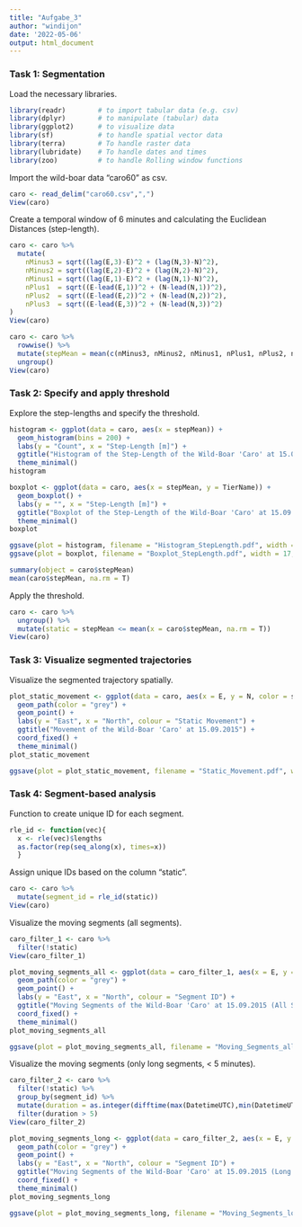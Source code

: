 ```yaml
---
title: "Aufgabe_3"
author: "windijon"
date: '2022-05-06'
output: html_document
---
```



### Task 1: Segmentation

Load the necessary libraries.

```r

library(readr)        # to import tabular data (e.g. csv)
library(dplyr)        # to manipulate (tabular) data
library(ggplot2)      # to visualize data
library(sf)           # to handle spatial vector data
library(terra)        # To handle raster data
library(lubridate)    # To handle dates and times
library(zoo)          # to handle Rolling window functions

```

Import the wild-boar data "caro60" as csv.

```r

caro <- read_delim("caro60.csv",",")
View(caro)

```

Create a temporal window of 6 minutes and calculating the Euclidean Distances (step-length).

```r

caro <- caro %>% 
  mutate(
    nMinus3 = sqrt((lag(E,3)-E)^2 + (lag(N,3)-N)^2),
    nMinus2 = sqrt((lag(E,2)-E)^2 + (lag(N,2)-N)^2),  
    nMinus1 = sqrt((lag(E,1)-E)^2 + (lag(N,1)-N)^2),
    nPlus1  = sqrt((E-lead(E,1))^2 + (N-lead(N,1))^2), 
    nPlus2  = sqrt((E-lead(E,2))^2 + (N-lead(N,2))^2),  
    nPlus3  = sqrt((E-lead(E,3))^2 + (N-lead(N,3))^2)  
)
View(caro)

caro <- caro %>% 
  rowwise() %>% 
  mutate(stepMean = mean(c(nMinus3, nMinus2, nMinus1, nPlus1, nPlus2, nPlus3))) %>% 
  ungroup()
View(caro)

```


### Task 2: Specify and apply threshold

Explore the step-lengths and specify the threshold.

```r

histogram <- ggplot(data = caro, aes(x = stepMean)) +
  geom_histogram(bins = 200) +
  labs(y = "Count", x = "Step-Length [m]") +
  ggtitle("Histogram of the Step-Length of the Wild-Boar 'Caro' at 15.09.2015") +
  theme_minimal()
histogram

boxplot <- ggplot(data = caro, aes(x = stepMean, y = TierName)) +
  geom_boxplot() +
  labs(y = "", x = "Step-Length [m]") +
  ggtitle("Boxplot of the Step-Length of the Wild-Boar 'Caro' at 15.09.2015") +
  theme_minimal()
boxplot

ggsave(plot = histogram, filename = "Histogram_StepLength.pdf", width = 17, height = 14, units = "cm", dpi = 5000)
ggsave(plot = boxplot, filename = "Boxplot_StepLength.pdf", width = 17, height = 14, units = "cm", dpi = 5000)

summary(object = caro$stepMean)
mean(caro$stepMean, na.rm = T)

```

Apply the threshold.

```r

caro <- caro %>%
  ungroup() %>% 
  mutate(static = stepMean <= mean(x = caro$stepMean, na.rm = T))
View(caro)

```


### Task 3: Visualize segmented trajectories

Visualize the segmented trajectory spatially.

```r

plot_static_movement <- ggplot(data = caro, aes(x = E, y = N, color = static)) +
  geom_path(color = "grey") +
  geom_point() +
  labs(y = "East", x = "North", colour = "Static Movement") +
  ggtitle("Movement of the Wild-Boar 'Caro' at 15.09.2015") +
  coord_fixed() +
  theme_minimal()
plot_static_movement

ggsave(plot = plot_static_movement, filename = "Static_Movement.pdf", width = 17, height = 14, units = "cm", dpi = 5000)

```


### Task 4: Segment-based analysis

Function to create unique ID for each segment.

```r

rle_id <- function(vec){
  x <- rle(vec)$lengths
  as.factor(rep(seq_along(x), times=x))
  }

```

Assign unique IDs based on the column "static".

```r

caro <- caro %>%
  mutate(segment_id = rle_id(static))
View(caro)

```

Visualize the moving segments (all segments).

```r

caro_filter_1 <- caro %>%
  filter(!static)
View(caro_filter_1)

plot_moving_segments_all <- ggplot(data = caro_filter_1, aes(x = E, y = N, color = segment_id)) +
  geom_path(color = "grey") +
  geom_point() +
  labs(y = "East", x = "North", colour = "Segment ID") +
  ggtitle("Moving Segments of the Wild-Boar 'Caro' at 15.09.2015 (All Segments)") +
  coord_fixed() +
  theme_minimal()
plot_moving_segments_all

ggsave(plot = plot_moving_segments_all, filename = "Moving_Segments_all.pdf", width = 17, height = 14, units = "cm", dpi = 5000)

```

Visualize the moving segments (only long segments, < 5 minutes).

```r

caro_filter_2 <- caro %>% 
  filter(!static) %>% 
  group_by(segment_id) %>% 
  mutate(duration = as.integer(difftime(max(DatetimeUTC),min(DatetimeUTC), units = "mins"))) %>%
  filter(duration > 5)
View(caro_filter_2)

plot_moving_segments_long <- ggplot(data = caro_filter_2, aes(x = E, y = N, color = segment_id)) +
  geom_path(color = "grey") +
  geom_point() +
  labs(y = "East", x = "North", colour = "Segment ID") +
  ggtitle("Moving Segments of the Wild-Boar 'Caro' at 15.09.2015 (Long Segments)") +
  coord_fixed() +
  theme_minimal()
plot_moving_segments_long

ggsave(plot = plot_moving_segments_long, filename = "Moving_Segments_long.pdf", width = 17, height = 14, units = "cm", dpi = 5000)

```

